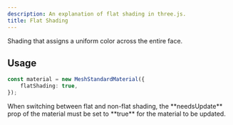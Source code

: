 ```yaml
---
description: An explanation of flat shading in three.js.
title: Flat Shading
---
```



Shading that assigns a uniform color across the entire face.

<App client:visible />
<Tabs items={tabItems} />

## Usage

```ts
const material = new MeshStandardMaterial({
	flatShading: true,
});
```

<Aside>
	When switching between flat and non-flat shading, the **needsUpdate** prop of
	the material must be set to **true** for the material to be updated.
</Aside>
